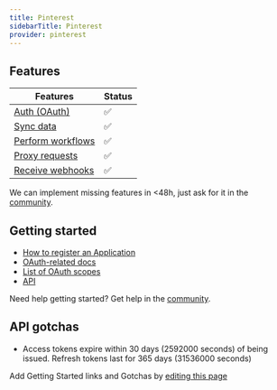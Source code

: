 ```yaml
---
title: Pinterest
sidebarTitle: Pinterest
provider: pinterest
---
```



<Overview />


## Features

| Features | Status |
| - | - |
| [Auth (OAuth)](/guides/getting-started/authorize-an-api-from-your-app) | ✅ |
| [Sync data](/guides/getting-started/read-from-an-api) | ✅ |
| [Perform workflows](/guides/getting-started/write-to-an-api) | ✅ |
| [Proxy requests](/guides/proxy-requests-to-an-api) | ✅ |
| [Receive webhooks](/guides/receive-webhooks-from-an-api) | ✅ |

<Tip>We can implement missing features in &lt;48h, just ask for it in the [community](https://nango.dev/slack).</Tip>

## Getting started

-   [How to register an Application](https://developers.pinterest.com/docs/getting-started/set-up-app)
-   [OAuth-related docs](https://developers.pinterest.com/docs/getting-started/authentication)
-   [List of OAuth scopes](https://developers.pinterest.com/docs/getting-started/scopes/#Pinterest%20scopes)
-   [API](https://developers.pinterest.com/docs/api/v5)

<Tip>Need help getting started? Get help in the [community](https://nango.dev/slack).</Tip>

## API gotchas

-   Access tokens expire within 30 days (2592000 seconds) of being issued. Refresh tokens last for 365 days (31536000 seconds)

<Note>Add Getting Started links and Gotchas by [editing this page](https://github.com/nangohq/nango/tree/master/docs-v2/integrations/all/pinterest.mdx)</Note>

